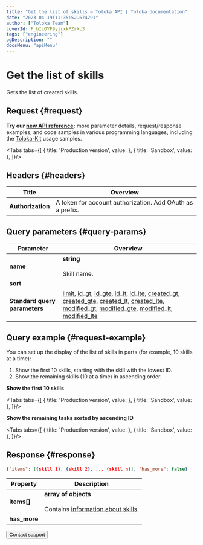 ```yaml
---
title: "Get the list of skills — Toloka API | Toloka documentation"
date: "2023-04-19T11:35:52.674291"
author: ["Toloka Team"]
coverId: F_bIcOYF9yjrxkPZrXc3
tags: ["engineering"]
ogDescription: ""
docsMenu: "apiMenu"
---
```



# Get the list of skills

<Announce/>

Gets the list of created skills.

## Request {#request}

<Note mode="tip" title="Tip">

**Try our [new API reference](https://toloka.ai/docs/api/api-reference/#get-/skills):** more parameter details, request/response examples, and code samples in various programming languages, including the [Toloka-Kit](/docs/toloka-kit/) usage samples.

</Note>

<Tabs tabs={[
  { title: 'Production version', value: <GetSkillListList1/> },
  { title: 'Sandbox', value: <GetSkillListList2/> },
]}/>

## Headers {#headers}

Title | Overview
----- | -----
**Authorization** | A token for account authorization. Add OAuth as a prefix.

## Query parameters {#query-params}

<QueryParams/>

Parameter | Overview
----- | -----
**name** | **string**<br/><br/>Skill name.
**sort** | <GetSkillListTable1/>
**Standard query parameters** | [limit](/docs/api/standard-query-parameters#limit), [id_gt](/docs/api/standard-query-parameters#id_gt), [id_gte](/docs/api/standard-query-parameters#id_gte), [id_lt](/docs/api/standard-query-parameters#id_lt), [id_lte](/docs/api/standard-query-parameters#id_lte), [created_gt](/docs/api/standard-query-parameters#created_gt), [created_gte](/docs/api/standard-query-parameters#created_gte), [created_lt](/docs/api/standard-query-parameters#created_lt), [created_lte](/docs/api/standard-query-parameters#created_lte), [modified_gt](/docs/api/standard-query-parameters#modified_gt), [modified_gte](/docs/api/standard-query-parameters#modified_gte), [modified_lt](/docs/api/standard-query-parameters#modified_lt), [modified_lte](/docs/api/standard-query-parameters#modified_lte)

## Query example {#request-example}

You can set up the display of the list of skills in parts (for example, 10 skills at a time):

1. Show the first 10 skills, starting with the skill with the lowest ID.
1. Show the remaining skills (10 at a time) in ascending order.

**Show the first 10 skills**

<Tabs tabs={[
  { title: 'Production version', value: <GetSkillListList3/> },
  { title: 'Sandbox', value: <GetSkillListList4/> },
]}/>

**Show the remaining tasks sorted by ascending ID**

<Tabs tabs={[
  { title: 'Production version', value: <GetSkillListList5/> },
  { title: 'Sandbox', value: <GetSkillListList6/> },
]}/>

## Response {#response}

```json
{"items": [{skill 1}, {skill 2}, ... {skill n}], "has_more": false}
```

Property | Description
----- | -----
**items[]** | **array of objects**<br/><br/>Contains [information about skills](/docs/api/get-skill).
**has_more** | <HasMore/>

<Button themeColor="light" view="default" size="l" type="link" url="/docs/guide/troubleshooting/support?form-source=api-get-skill-list">Contact support</Button>